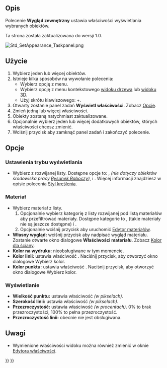 <languages/>

{{Docnav/pl
|[[Std_SetMaterial/pl|Materiał]]
|[[Std_RandomColor/pl|Nadaj kolor losowo]]
|[[Std_View_Menu/pl|Std: Menu Widok]]
|IconL=Std_SetMaterial.svg
|IconR=Std_RandomColor.svg
|IconC=Freecad.svg
}}

{{GuiCommand
|Name=Std SetAppearance
|Name=Std: Wygląd zewnętrzny
|MenuLocation=Widok → Wygląd zewnętrzny ...
|Workbenches=[[Material_Workbench/pl|Materiał]], [[Part_Workbench/pl|Część]], [[PartDesign_Workbench/pl|Projekt Części]] i inne
|Shortcut={{KEY|Ctrl}} + {{KEY|D}}
|SeeAlso=[[Std_SetMaterial/pl|Materiał]],[[Part_ColorPerFace/pl|Kolor dla ściany]]
}}

<span id="Description"></span>
==Opis==

Polecenie '''Wygląd zewnętrzny''' ustawia właściwości wyświetlania wybranych obiektów.

Ta strona została zaktualizowana do wersji 1.0.

[[Image:Std_SetAppearance_Taskpanel.png]]
{{Caption|Panel zadań Właściwości wyświetlania}}

<span id="Usage"></span>
==Użycie==

# Wybierz jeden lub więcej obiektów.
# Istnieje kilka sposobów na wywołanie polecenia:
#* Wybierz opcję {{MenuCommand|Widok → [[Image:Std_SetAppearance.svg|16px]] Wygląd zewnętrzny ...}} z menu.
#* Wybierz opcję {{MenuCommand|[[Image:Std_SetAppearance.svg|16px]] Wygląd zewnętrzny ...}} z menu kontekstowego [[Tree_view/pl|widoku drzewa]] lub [[3D_view/pl|widoku 3D]].
#* Użyj skrótu klawiszowego: {{KEY|Ctrl}}+{{KEY|D}}.
# Otwarty zostanie panel zadań '''Wyświetl właściwości'''. Zobacz [[#Opcje|Opcje]].
# Zmień jedną lub więcej właściwości.
# Obiekty zostaną natychmiast zaktualizowane.
# Opcjonalnie wybierz jeden lub więcej dodatkowych obiektów, których właściwości chcesz zmienić.
# Wciśnij przycisk {{Button|Zamknij}} aby zamknąć panel zadań i zakończyć polecenie.

<span id="Options"></span>
==Opcje==

<span id="Viewing_mode"></span>
===Ustawienia trybu wyświetlania===

* Wybierz {{PropertyView|Tryb wyświetlania}} z rozwijanej listy. Dostępne opcje to: {{Value|Cieniowany z krawędziami}}, {{Value|Cieniowany}} ''(nie dotyczy obiektów środowiska pracy [[Draft_Workbench/pl|Rysunek Roboczy]])'', {{Value|Szkielet}} i {{Value|Tylko punkty}}. Więcej informacji znajdziesz w opisie polecenia [[Std_DrawStyle/pl|Styl kreślenia]].

<span id="Material"></span>
===Materiał===

* Wybierz materiał z listy.
*# Opcjonalnie wybierz kategorię z listy rozwijanej pod listą materiałów aby przefiltrować materiały. Dostępne kategorie to {{Value|Podstawowy wygląd}}, {{Value|Wygląd tekstury}} (takie materiały nie są jeszcze dostępne) i {{Value|Wszystkie materiały}}.
*# Opcjonalnie wciśnij przycisk {{Button|Uruchom edytor}} aby uruchomić [[Materials_Edit/pl|Edytor materiałów]].
* '''Własny wygląd:''' wciśnij przycisk {{Button|...}} aby nadpisać wygląd materiału. Zostanie otwarte okno dialogowe '''Właściwości materiału'''. Zobacz [[Part_ColorPerFace/pl#Użycie|Kolor dla ściany]].
* '''Kolor na wydruku:''' nieobsługiwane w tym momencie.
* '''Kolor linii:''' ustawia właściwość {{PropertyView|Kolor linii}}. Naciśnij przycisk, aby otworzyć okno dialogowe Wybierz kolor.
* '''Kolor punktu:''' ustawia właściwość {{PropertyView|Kolor punktu}}. Naciśnij przycisk, aby otworzyć okno dialogowe Wybierz kolor.

<span id="Display"></span>
===Wyświetlanie===

* '''Wielkość punktu:''' ustawia właściwość {{PropertyView|Rozmiar punktu}} ''(w pikselach)''.
* '''Szerokość linii:''' ustawia właściwość {{PropertyView|Szerokość linii}} ''(w pikselach)''.
* '''Przezroczystość:''' ustawia właściwość {{PropertyView|Przezroczystość}} ''(w procentach)''. 0% to brak przezroczystości, 100% to pełna przezroczystość.
* '''Przezroczystość linii:''' obecnie nie jest obsługiwana.

<span id="Notes"></span>
==Uwagi==

* Wymienione właściwości widoku można również zmienić w oknie [[Property_editor/pl|Edytora właściwości]].


{{Docnav/pl
|[[Std_SetMaterial/pl|Materiał]]
|[[Std_RandomColor/pl|Nadaj kolor losowo]]
|[[Std_View_Menu/pl|Std: Menu Widok]]
|IconL=Std_SetMaterial.svg
|IconR=Std_RandomColor.svg
|IconC=Freecad.svg
}}

{{Std_Base_navi{{#translation:}}}}
{{Userdocnavi{{#translation:}}}}